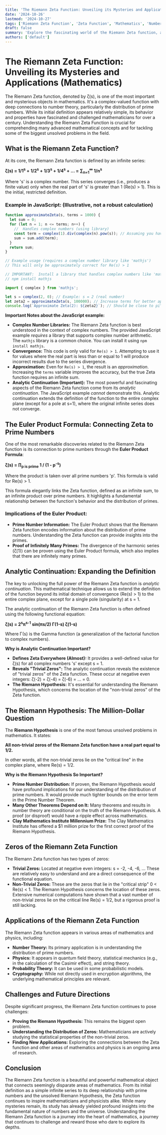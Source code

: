 ```yaml
---
title: 'The Riemann Zeta Function: Unveiling its Mysteries and Applications (Mathematics)'
date: '2024-10-26'
lastmod: '2024-10-27'
tags: ['Riemann Zeta Function', 'Zeta Function', 'Mathematics', 'Number Theory', 'Complex Analysis', 'Riemann Hypothesis', 'Euler Product', 'Analytic Continuation']
draft: false
summary: 'Explore the fascinating world of the Riemann Zeta function, a cornerstone of mathematics with deep connections to prime numbers and unsolved problems like the Riemann Hypothesis.  Understand its definition, properties, applications, and the challenges it presents to mathematicians.'
authors: ['default']
---
```


# The Riemann Zeta Function: Unveiling its Mysteries and Applications (Mathematics)

The Riemann Zeta function, denoted by ζ(s), is one of the most important and mysterious objects in mathematics.  It's a complex-valued function with deep connections to number theory, particularly the distribution of prime numbers. While its initial definition appears relatively simple, its behavior and properties have fascinated and challenged mathematicians for over a century. Understanding the Riemann Zeta Function is crucial for comprehending many advanced mathematical concepts and for tackling some of the biggest unsolved problems in the field.

## What is the Riemann Zeta Function?

At its core, the Riemann Zeta function is defined by an infinite series:

**ζ(s) = 1/1<sup>s</sup> + 1/2<sup>s</sup> + 1/3<sup>s</sup> + 1/4<sup>s</sup> + ... =  ∑<sub>n=1</sub><sup>∞</sup> 1/n<sup>s</sup>**

Where 's' is a complex number.  This series converges (i.e., produces a finite value) only when the real part of 's' is greater than 1 (Re(s) > 1). This is the initial, restricted definition.

### Example in JavaScript: (Illustrative, not a robust calculation)

```javascript
function approximateZeta(s, terms = 1000) {
  let sum = 0;
  for (let n = 1; n <= terms; n++) {
    //  Handles complex numbers (using library)
    const term = complex(1).div(complex(n).pow(s)); // Assuming you have a 'complex' library
    sum = sum.add(term);
  }
  return sum;
}

// Example usage (requires a complex number library like 'mathjs')
// This will only be approximately correct for Re(s) > 1

// IMPORTANT:  Install a library that handles complex numbers like 'mathjs'
// npm install mathjs

import { complex } from 'mathjs';

let s = complex(2, 0); // Example: s = 2 (real number)
let zeta2 = approximateZeta(s, 100000); // Increase terms for better approximation
console.log(`Approximate Zeta(2): ${zeta2}`); // Should be close to pi^2/6 ≈ 1.64493
```

**Important Notes about the JavaScript example:**

*   **Complex Number Libraries:** The Riemann Zeta function is best understood in the context of complex numbers. The provided JavaScript example *requires* a library that supports complex number arithmetic. The `mathjs` library is a common choice. You can install it using `npm install mathjs`.
*   **Convergence:**  This code is only valid for `Re(s) > 1`. Attempting to use it for values where the real part is less than or equal to 1 will produce incorrect results due to the series divergence.
*   **Approximation:** Even for `Re(s) > 1`, the result is an *approximation*. Increasing the `terms` variable improves the accuracy, but the true Zeta function requires an infinite sum.
*   **Analytic Continuation (Important):** The most powerful and fascinating aspects of the Riemann Zeta function come from its *analytic continuation*. The JavaScript example *cannot* demonstrate this.  Analytic continuation extends the definition of the function to the entire complex plane (except for a pole at s=1), where the original infinite series does not converge.

## The Euler Product Formula: Connecting Zeta to Prime Numbers

One of the most remarkable discoveries related to the Riemann Zeta function is its connection to prime numbers through the **Euler Product Formula**:

**ζ(s) =  ∏<sub>p is prime</sub> 1 / (1 - p<sup>-s</sup>)**

Where the product is taken over all prime numbers 'p'. This formula is valid for Re(s) > 1.

This formula elegantly links the Zeta function, defined as an infinite sum, to an infinite product over prime numbers.  It highlights a fundamental relationship between the function's behavior and the distribution of primes.

### Implications of the Euler Product:

*   **Prime Number Information:** The Euler Product shows that the Riemann Zeta function encodes information about the distribution of prime numbers. Understanding the Zeta function can provide insights into the primes.
*   **Proof of Infinitely Many Primes:** The divergence of the harmonic series (ζ(1)) can be proven using the Euler Product formula, which also implies that there are infinitely many primes.

## Analytic Continuation: Expanding the Definition

The key to unlocking the full power of the Riemann Zeta function is *analytic continuation*.  This mathematical technique allows us to extend the definition of the function beyond its initial domain of convergence (Re(s) > 1) to the entire complex plane, except for a single pole (singularity) at s = 1.

The analytic continuation of the Riemann Zeta function is often defined using the following functional equation:

**ζ(s) = 2<sup>s</sup>π<sup>s-1</sup> sin(πs/2) Γ(1-s) ζ(1-s)**

Where Γ(s) is the Gamma function (a generalization of the factorial function to complex numbers).

**Why is Analytic Continuation Important?**

*   **Defines Zeta Everywhere (Almost):** It provides a well-defined value for ζ(s) for all complex numbers 's' except s = 1.
*   **Reveals "Trivial Zeros":**  The analytic continuation reveals the existence of "trivial zeros" of the Zeta function. These occur at negative even integers:  ζ(-2) = ζ(-4) = ζ(-6) = ... = 0.
*   **The Riemann Hypothesis:** It's essential for understanding the Riemann Hypothesis, which concerns the location of the "non-trivial zeros" of the Zeta function.

## The Riemann Hypothesis: The Million-Dollar Question

The **Riemann Hypothesis** is one of the most famous unsolved problems in mathematics. It states:

**All non-trivial zeros of the Riemann Zeta function have a real part equal to 1/2.**

In other words, all the non-trivial zeros lie on the "critical line" in the complex plane, where Re(s) = 1/2.

**Why is the Riemann Hypothesis So Important?**

*   **Prime Number Distribution:** If proven, the Riemann Hypothesis would have profound implications for our understanding of the distribution of prime numbers. It would provide much tighter bounds on the error term in the Prime Number Theorem.
*   **Many Other Theorems Depend on It:** Many theorems and results in number theory are conditional on the truth of the Riemann Hypothesis. A proof (or disproof) would have a ripple effect across mathematics.
*   **Clay Mathematics Institute Millennium Prize:** The Clay Mathematics Institute has offered a \$1 million prize for the first correct proof of the Riemann Hypothesis.

## Zeros of the Riemann Zeta Function

The Riemann Zeta function has two types of zeros:

*   **Trivial Zeros:** Located at negative even integers: s = -2, -4, -6, ... These are relatively easy to understand and are a direct consequence of the functional equation.
*   **Non-Trivial Zeros:** These are the zeros that lie in the "critical strip" 0 < Re(s) < 1. The Riemann Hypothesis concerns the location of these zeros. Extensive numerical computations have shown that a vast number of non-trivial zeros lie on the critical line Re(s) = 1/2, but a rigorous proof is still lacking.

## Applications of the Riemann Zeta Function

The Riemann Zeta function appears in various areas of mathematics and physics, including:

*   **Number Theory:** Its primary application is in understanding the distribution of prime numbers.
*   **Physics:** It appears in quantum field theory, statistical mechanics (e.g., in the calculation of the Casimir effect), and string theory.
*   **Probability Theory:**  It can be used in some probabilistic models.
*   **Cryptography:** While not directly used in encryption algorithms, the underlying mathematical principles are relevant.

## Challenges and Future Directions

Despite significant progress, the Riemann Zeta function continues to pose challenges:

*   **Proving the Riemann Hypothesis:** This remains the biggest open problem.
*   **Understanding the Distribution of Zeros:**  Mathematicians are actively studying the statistical properties of the non-trivial zeros.
*   **Finding New Applications:**  Exploring the connections between the Zeta function and other areas of mathematics and physics is an ongoing area of research.

## Conclusion

The Riemann Zeta function is a beautiful and powerful mathematical object that connects seemingly disparate areas of mathematics. From its initial definition as a simple infinite series to its deep relationship with prime numbers and the unsolved Riemann Hypothesis, the Zeta function continues to inspire mathematicians and physicists alike.  While many mysteries remain, its study has already yielded profound insights into the fundamental nature of numbers and the universe. Understanding the Riemann Zeta function is a journey into the heart of mathematics, a journey that continues to challenge and reward those who dare to explore its depths.